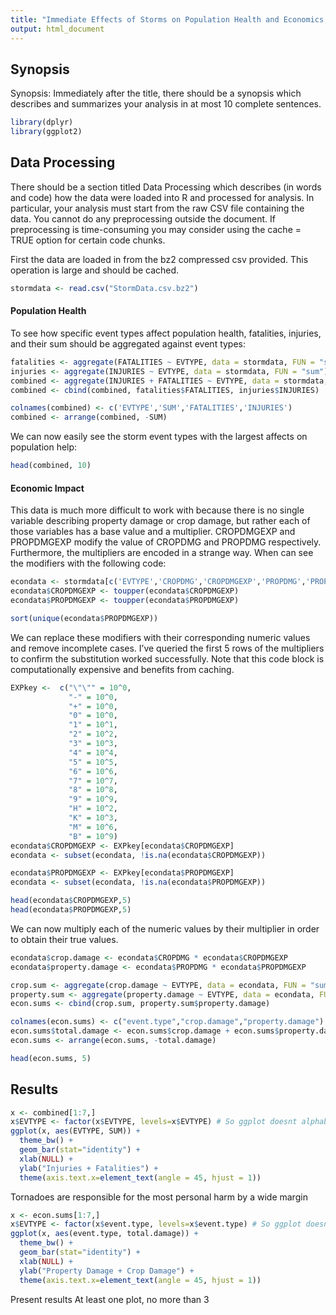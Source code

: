 ```yaml
---
title: "Immediate Effects of Storms on Population Health and Economics, 1950 - 2011"
output: html_document
---
```


## Synopsis

Synopsis: Immediately after the title, there should be a synopsis which describes and summarizes your analysis in at most 10 complete sentences.

```r
library(dplyr)
library(ggplot2)
```

## Data Processing

There should be a section titled Data Processing which describes (in words and code) how the data were loaded into R and processed for analysis. In particular, your analysis must start from the raw CSV file containing the data. You cannot do any preprocessing outside the document. If preprocessing is time-consuming you may consider using the cache = TRUE option for certain code chunks.

First the data are loaded in from the bz2 compressed csv provided. This operation is large and should be cached.

```r
stormdata <- read.csv("StormData.csv.bz2")
```

#### Population Health

To see how specific event types affect population health, fatalities, injuries, and their sum should be aggregated against event types:

```r
fatalities <- aggregate(FATALITIES ~ EVTYPE, data = stormdata, FUN = "sum")
injuries <- aggregate(INJURIES ~ EVTYPE, data = stormdata, FUN = "sum")
combined <- aggregate(INJURIES + FATALITIES ~ EVTYPE, data = stormdata, FUN = "sum")
combined <- cbind(combined, fatalities$FATALITIES, injuries$INJURIES)

colnames(combined) <- c('EVTYPE','SUM','FATALITIES','INJURIES')
combined <- arrange(combined, -SUM)
```

We can now easily see the storm event types with the largest affects on population help:

```r
head(combined, 10)
```

#### Economic Impact

This data is much more difficult to work with because there is no single variable describing property damage or crop damage, but rather each of those variables has a base value and a multiplier. CROPDMGEXP and PROPDMGEXP modify the value of CROPDMG and PROPDMG respectively. Furthermore, the multipliers are encoded in a strange way. When can see the modifiers with the following code:

```r
econdata <- stormdata[c('EVTYPE','CROPDMG','CROPDMGEXP','PROPDMG','PROPDMGEXP')]
econdata$CROPDMGEXP <- toupper(econdata$CROPDMGEXP)
econdata$PROPDMGEXP <- toupper(econdata$PROPDMGEXP)

sort(unique(econdata$PROPDMGEXP))

```

We can replace these modifiers with their corresponding numeric values and remove incomplete cases. I've queried the first 5 rows of the multipliers to confirm the substitution worked successfully. Note that this code block is computationally expensive and benefits from caching.

```r
EXPkey <-  c("\"\"" = 10^0,
             "-" = 10^0, 
             "+" = 10^0,
             "0" = 10^0,
             "1" = 10^1,
             "2" = 10^2,
             "3" = 10^3,
             "4" = 10^4,
             "5" = 10^5,
             "6" = 10^6,
             "7" = 10^7,
             "8" = 10^8,
             "9" = 10^9,
             "H" = 10^2,
             "K" = 10^3,
             "M" = 10^6,
             "B" = 10^9)
econdata$CROPDMGEXP <- EXPkey[econdata$CROPDMGEXP]
econdata <- subset(econdata, !is.na(econdata$CROPDMGEXP))

econdata$PROPDMGEXP <- EXPkey[econdata$PROPDMGEXP]
econdata <- subset(econdata, !is.na(econdata$PROPDMGEXP))

head(econdata$CROPDMGEXP,5)
head(econdata$PROPDMGEXP,5)
```

We can now multiply each of the numeric values by their multiplier in order to obtain their true values.

```r
econdata$crop.damage <- econdata$CROPDMG * econdata$CROPDMGEXP
econdata$property.damage <- econdata$PROPDMG * econdata$PROPDMGEXP

crop.sum <- aggregate(crop.damage ~ EVTYPE, data = econdata, FUN = "sum")
property.sum <- aggregate(property.damage ~ EVTYPE, data = econdata, FUN = "sum")
econ.sums <- cbind(crop.sum, property.sum$property.damage)

colnames(econ.sums) <- c("event.type","crop.damage","property.damage")
econ.sums$total.damage <- econ.sums$crop.damage + econ.sums$property.damage
econ.sums <- arrange(econ.sums, -total.damage)

head(econ.sums, 5)
```

## Results
```r
x <- combined[1:7,]
x$EVTYPE <- factor(x$EVTYPE, levels=x$EVTYPE) # So ggplot doesnt alphabatize x-axis 
ggplot(x, aes(EVTYPE, SUM)) + 
  theme_bw() +
  geom_bar(stat="identity") + 
  xlab(NULL) +
  ylab("Injuries + Fatalities") +
  theme(axis.text.x=element_text(angle = 45, hjust = 1))
```
Tornadoes are responsible for the most personal harm by a wide margin

```r
x <- econ.sums[1:7,]
x$EVTYPE <- factor(x$event.type, levels=x$event.type) # So ggplot doesnt alphabatize x-axis 
ggplot(x, aes(event.type, total.damage)) + 
  theme_bw() +
  geom_bar(stat="identity") + 
  xlab(NULL) +
  ylab("Property Damage + Crop Damage") +
  theme(axis.text.x=element_text(angle = 45, hjust = 1))
```

Present results
At least one plot, no more than 3
